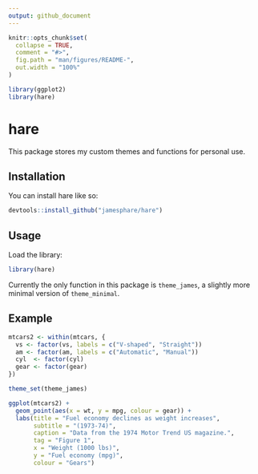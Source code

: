 ```yaml
---
output: github_document
---
```


<!-- README.md is generated from README.Rmd. Please edit that file -->

```r
knitr::opts_chunk$set(
  collapse = TRUE,
  comment = "#>",
  fig.path = "man/figures/README-",
  out.width = "100%"
)

library(ggplot2)
library(hare)
```

# hare

<!-- badges: start -->
<!-- badges: end -->

This package stores my custom themes and functions for personal use.

## Installation

You can install hare like so:

``` r
devtools::install_github("jamesphare/hare")
```

## Usage

Load the library:

``` r
library(hare)
```

Currently the only function in this package is `theme_james`, a slightly more minimal version of `theme_minimal`.

## Example

```r
mtcars2 <- within(mtcars, {
  vs <- factor(vs, labels = c("V-shaped", "Straight"))
  am <- factor(am, labels = c("Automatic", "Manual"))
  cyl  <- factor(cyl)
  gear <- factor(gear)
})

theme_set(theme_james)

ggplot(mtcars2) +
  geom_point(aes(x = wt, y = mpg, colour = gear)) +
  labs(title = "Fuel economy declines as weight increases",
       subtitle = "(1973-74)",
       caption = "Data from the 1974 Motor Trend US magazine.",
       tag = "Figure 1",
       x = "Weight (1000 lbs)",
       y = "Fuel economy (mpg)",
       colour = "Gears")
```

